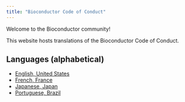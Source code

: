 ```yaml
---
title: "Bioconductor Code of Conduct"
---
```


Welcome to the Bioconductor community!

This website hosts translations of the Bioconductor Code of Conduct.

## Languages (alphabetical)

- [English, United States](en-US.html)
- [French, France](fr-FR.html)
- [Japanese, Japan](jp-JP.html)
- [Portuguese, Brazil](pt-BR.html)
